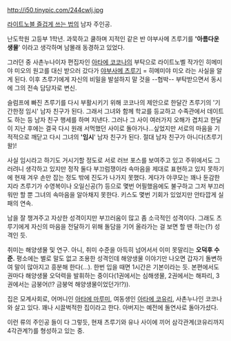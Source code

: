 http://i50.tinypic.com/244cwlj.jpg

[[라이트노블 즐겁게 쓰는 법]]의 남자 주인공.

난도학원 고등부 1학년. 과묵하고 쿨하며 지적인 같은 반 야부사메 츠루기를 ''''아름다운 생물'''' 이라고 생각하며 남몰래 동경하고 있었다.

그러던 중 사촌누나이자 편집자인 [[아타에 코코나]]의 부탁으로 라이트노벨 작가인 히메미야 미오의 원고를 대신 받으러 갔다가 [[야부사메 츠루기]] = 히메미야 미오 라는 사실을 알게 된다. 이후 츠루기에게 자신의 비밀을 발설하지 말 것을 --협박-- 부탁받으면서 동시에 그의 전속 담당자로 변신.

슬럼프에 빠진 츠루기를 다시 부활시키기 위해 코코나의 제안으로 한달간 츠루기의 '기간한정 임시' 남자 친구가 된다. 그래서 그녀와 함께 학교를 등교하고 수족관에서 데이트도 하는 등 남자 친구 행세를 하며 지낸다. 그러나 그 사이 여러가지 오해가 겹치고 한달이 지난 후에는 결국 다시 원래 서먹했던 사이로 돌아가나...싶었지만 서로의 마음을 기적적으로 깨닫고 다시 그녀의 ''''임시'''' 남자 친구가 된다. 절대 남자 친구가 아니다(츠루기 왈)!

사실 임시라고 하기도 거시기할 정도로 서로 러브 포스를 보여주고 있고 주위에서도 그러려니 생각하고 있지만 정작 둘다 부끄럼쟁이라 속마음을 제대로 표현하고 있지 못하기에 현재 겨우 손만 잡는 정도 밖에 진도가 나가지 못했다. 게다가 야쿠모는 꽤나 둔감한지라 츠루기가 수영복이나 오일신공(?) 등으로 몇번 어필했음에도 불구하고 그저 부끄러워만 할 뿐 그녀의 속마음을 알아채지 못한다. 키스도 몇번 기회가 있었지만 안타깝게 실패의 연속.  

남을 잘 챙겨주고 자상한 성격이지만 부끄러움이 많고 좀 소극적인 성격이다. 그래도 츠루기에게 자신의 마음을 전달하기 위해 돌담을 기어 올라가는 걸 보면 할 땐 하는(?) 성격인 듯.

취미는 해양생물 및 연구. 아니, 취미 수준을 아득히 넘어서서 이미 못말리는 '''오덕후 수준.''' 평소에는 별로 말도 없고 조용한 성격인데 해양생물 이야기만 나오면 갑자기 돌변하여 말이 많아지고 흥분해 한다(...). 한번 입을 때면 1시간은 기본이라는 듯. 본편에서도 권마다 해양생물 오덕력을 발휘하는 중이다(1권에서는 심해생물, 2권에서는 해파리, 3권에서는 금붕어(!? 금붕억 해양생물이었던가!?)).  

집은 모계사회로, 어머니인 [[아타에 마루미]], 여동생인 [[아타에 코유리]], 사촌누나인 코코나와 살고 있다. 꽤나 시끌벅적한 집이라고 한다. 아버지는 예전에 돌연사로 돌아가셨다.

이런 류의 주인공 들이 다 그렇듯, 현재 츠루기와 유나 사이에 끼어 삼각관계(코유리까지 4각관계?)를 형성하고 있는 중.
